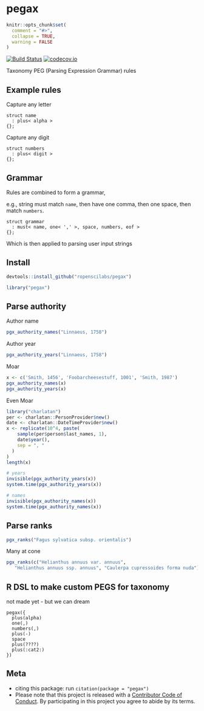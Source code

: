 pegax
=====

```r
knitr::opts_chunk$set(
  comment = "#>",
  collapse = TRUE,
  warning = FALSE
)
```

[![Build Status](https://travis-ci.org/ropenscilabs/pegax.svg?branch=master)](https://travis-ci.org/ropenscilabs/pegax)
[![codecov.io](https://codecov.io/github/ropenscilabs/pegax/coverage.svg?branch=master)](https://codecov.io/github/ropenscilabs/pegax?branch=master)


Taxonomy PEG (Parsing Expression Grammar) rules

## Example rules

Capture any letter

```
struct name
  : plus< alpha >
{};
```

Capture any digit

```
struct numbers
  : plus< digit >
{};
```

## Grammar

Rules are combined to form a grammar, 

e.g., string must match `name`, then have one comma, then one space, 
then match `numbers`.

```
struct grammar
  : must< name, one< ',' >, space, numbers, eof >
{};
```

Which is then applied to parsing user input strings

## Install

```r
devtools::install_github("ropenscilabs/pegax")
```

```r
library("pegax")
```


## Parse authority

Author name

```r
pgx_authority_names("Linnaeus, 1758")
```

Author year

```r
pgx_authority_years("Linnaeus, 1758")
```

Moar

```r
x <- c('Smith, 1456', 'Foobarcheesestuff, 1001', 'Smith, 1987')
pgx_authority_names(x)
pgx_authority_years(x)
```

Even Moar

```r
library("charlatan")
per <- charlatan::PersonProvider$new()
date <- charlatan::DateTimeProvider$new()
x <- replicate(10^4, paste(
    sample(per$person$last_names, 1),
    date$year(),
    sep = ", "
  )
)
length(x)

# years
invisible(pgx_authority_years(x))
system.time(pgx_authority_years(x))

# names
invisible(pgx_authority_names(x))
system.time(pgx_authority_names(x))
```

## Parse ranks

```r
pgx_ranks("Fagus sylvatica subsp. orientalis")
```

Many at cone

```r
pgx_ranks(c("Helianthus annuus var. annuus", 
   "Helianthus annuus ssp. annuus", "Caulerpa cupressoides forma nuda"))
```

## R DSL to make custom PEGS for taxonomy

not made yet - but we can dream

```
pegax({
  plus(alpha)
  one(,)
  numbers(,)
  plus(-)
  space
  plus(????)
  plus(:cat2:)
})
```

## Meta

* citing this package: run `citation(package = "pegax")`
* Please note that this project is released with a [Contributor Code of Conduct](CODE_OF_CONDUCT.md).
  By participating in this project you agree to abide by its terms.
  